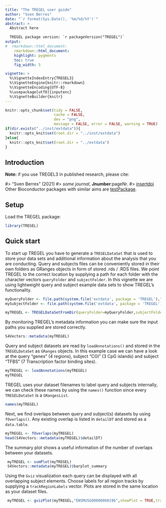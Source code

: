 ```yaml
---
title: "The TREGEL user guide"
author: "Sven Berres"
date: "`r format(Sys.Date(), '%m/%d/%Y')`"
abstract: >
  Abstract here

  TREGEL package version: `r packageVersion("TREGEL")`
output:
#  rmarkdown::html_document:
    rmarkdown::html_document:
    highlight: pygments
    toc: true
    fig_width: 5

vignette: >
  %\VignetteIndexEntry{TREGEL3}
  %\VignetteEngine{knitr::rmarkdown}
  %\VignetteEncoding{UTF-8}
  %\usepackage[utf8]{inputenc}
  %\VignetteBuilder{knitr}
---
```


```r
knitr::opts_chunk$set(tidy = FALSE,
                      cache = FALSE,
                      dev = "png",
                      message = FALSE, error = FALSE, warning = TRUE)
if(dir.exists("../inst/extdata")){
  knitr::opts_knit$set(root.dir = "../inst/extdata")
}else{
  knitr::opts_knit$set(root.dir = "../extdata")
}
```	

## Introduction

**Note:** if you use TREGEL3 in published research, please cite:

#> "Sven Berres" (2021)
#> *some journal*, **Jnumber**:pageNr.
#> [insertdoi](http://linkmissing)
Other Bioconductor packages with similar aims are
[testPackage](http://testlink/testlink).

## Setup

Load the TREGEL package: 

```r
library(TREGEL)

```
## Quick start

To start up TREGEL you have to generate a `TREGELDataSet` that is used to store your data sets and additional information about the analysis that you are conducting. Query and subjects files can be conveniently stored in their own folders as GRanges objects in form of stored .rds / .RDS files. We point TREGEL to the correct location by supplying a path for each folder with the character vectors `queryFolder` and `subjectFolder`. In this vignette we are using lightweight query and subject example data sets to show TREGEL's functionality.

```r
myQueryFolder <- file.path(system.file('extdata', package = 'TREGEL'),"query")
mySubjectFolder <- file.path(system.file('extdata', package = 'TREGEL'),"subject")

myTREGEL <- TREGELDataSetFromDir(queryFolder=myQueryFolder,subjectFolder=mySubjectFolder)
```
By monitoring TREGEL's metadata information you can make sure the input paths you supplied are stored correctly.
```r
S4Vectors::metadata(myTREGEL)
```
Query and subject datasets are read by `loadAnnotations()` and stored in the `TREGELDataSet` as `GRanges` objects.  In this example case we can have a look at the query "genes" (4 regions), subject "CGI" (3 CpG islands) and subject "TFBS" (7 Transcription factor binding sites). 
```r
myTREGEL <- loadAnnotations(myTREGEL)
myTREGEL
```
TREGEL uses your dataset filenames to label query and subjects internally, we can check these names by using the `names()` function since every `TREGELDataSet` is a `GRangesList`. 
```r
names(myTREGEL)
```
Next, we find overlaps between query and subject(s) datasets by using `fOverlaps()`. Any existing overlap is listed in `detailDT` and stored as a `data.table`.
```r
myTREGEL <- fOverlaps(myTREGEL)
head(S4Vectors::metadata(myTREGEL)$detailDT)
```


The summary plot shows a useful information of the number of overlaps between your datasets. 
```r
 myTREGEL <- sumPlot(myTREGEL)
 S4Vectors::metadata(myTREGEL)$barplot_summary
```
Using the `Gviz` visualization each query can be displayed with all overlapping subject elements. Choose labels for all region tracks by supplying a `trackRegionLabels` vector. Plots are stored in the same location as your dataset files.
```r
 myTREGEL <- gvizPlot(myTREGEL,"ENSMUSG00000068196",showPlot = TRUE,trackRegionLabels = setNames(c("name","ID","name"),c("genes","CGI","TFBS")))
```





